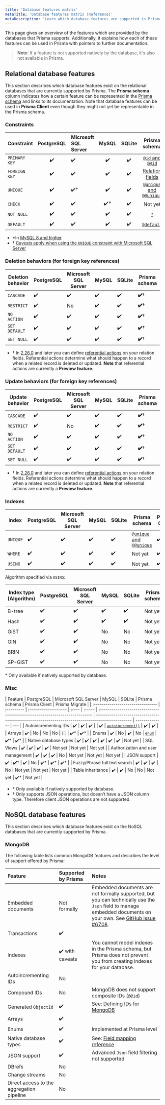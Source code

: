 ```yaml
---
title: 'Database features matrix'
metaTitle: 'Database features matrix (Reference)'
metaDescription: 'Learn which database features are supported in Prisma and how they map to the different Prisma tools.'
---
```


<TopBlock>

This page gives an overview of the features which are provided by the databases that Prisma supports. Additionally, it explains how each of these features can be used in Prisma with pointers to further documentation.

> **Note**: If a feature is not supported natively by the database, it's also not available in Prisma.

</TopBlock>

## Relational database features

This section describes which database features exist on the relational databases that are currently supported by Prisma. The **Prisma schema** column indicates how a certain feature can be represented in the [Prisma schema](../../concepts/components/prisma-schema) and links to its documentation. Note that database features can be used in **Prisma Client** even though they might not yet be representable in the Prisma schema.

### Constraints

| Constraint    | PostgreSQL | Microsoft SQL Server | MySQL | SQLite |                                             Prisma schema                                              | Prisma Client | Prisma Migrate |
| ------------- | :--------: | :------------------- | :---: | :----: | :----------------------------------------------------------------------------------------------------: | :-----------: | :------------: |
| `PRIMARY KEY` |     ✔️     | ✔️                   |  ✔️   |   ✔️   |      [`@id` and `@@id`](../../concepts/components/prisma-schema/data-model#defining-an-id-field)       |      ✔️       |       ✔️       |
| `FOREIGN KEY` |     ✔️     | ✔️                   |  ✔️   |   ✔️   |          [Relation fields](../../concepts/components/prisma-schema/relations#relation-fields)          |      ✔️       |       ✔️       |
| `UNIQUE`      |     ✔️     | ✔️†                  |  ✔️   |   ✔️   | [`@unique` and `@@unique`](../../concepts/components/prisma-schema/data-model#defining-a-unique-field) |      ✔️       |       ✔️       |
| `CHECK`       |     ✔️     | ✔️                   | ✔️\*  |   ✔️   |                                                Not yet                                                 |      ✔️       |    Not yet     |
| `NOT NULL`    |     ✔️     | ✔️                   |  ✔️   |   ✔️   |                [`?`](../../concepts/components/prisma-schema/data-model#type-modifiers)                |      ✔️       |       ✔️       |
| `DEFAULT`     |     ✔️     | ✔️                   |  ✔️   |   ✔️   |       [`@default`](../../concepts/components/prisma-schema/data-model#defining-a-default-value)        |      ✔️       |       ✔️       |

- \*In [MySQL 8 and higher](https://mysqlserverteam.com/mysql-8-0-16-introducing-check-constraint/)
- † [Caveats apply when using the `UNIQUE` constraint with Microsoft SQL Server](../../concepts/components/preview-features/sql-server#cannot-use-column-with-unique-constraint-and-filtered-index-as-foreign-key)

### Deletion behaviors (for foreign key references)

| Deletion behavior | PostgreSQL | Microsoft SQL Server | MySQL | SQLite | Prisma schema | Prisma Client | Prisma Migrate |
| ----------------- | ---------- | -------------------- | ----- | ------ | ------------- | ------------- | -------------- |
| `CASCADE`         | ✔️         | ✔️                   | ✔️    | ✔️     | **✔️**†       | ✔️            | **✔️**†        |
| `RESTRICT`        | ✔️         | No                   | ✔️    | ✔️     | **✔️**†       | ✔️            | **✔️**†        |
| `NO ACTION`       | ✔️         | ✔️                   | ✔️    | ✔️     | **✔️**†       | ✔️            | **✔️**†        |
| `SET DEFAULT`     | ✔️         | ✔️                   | ✔️    | ✔️     | **✔️**†       | ✔️            | **✔️**†        |
| `SET NULL`        | ✔️         | ✔️                   | ✔️    | ✔️     | **✔️**†       | ✔️            | **✔️**†        |

- † In [2.26.0](https://github.com/prisma/prisma/releases/tag/2.26.0) and later you can define [referential actions](../../concepts/components/prisma-schema/relations/referential-actions) on your relation fields. Referential actions determine what should happen to a record when a related record is deleted or updated. **Note** that referential actions are currently a **Preview feature**.

### Update behaviors (for foreign key references)

| Update behavior | PostgreSQL | Microsoft SQL Server | MySQL | SQLite | Prisma schema | Prisma Client | Prisma Migrate |
| --------------- | ---------- | -------------------- | ----- | ------ | ------------- | ------------- | -------------- |
| `CASCADE`       | ✔️         | ✔️                   | ✔️    | ✔️     | **✔️**†       | ✔️            | **✔️**†        |
| `RESTRICT`      | ✔️         | No                   | ✔️    | ✔️     | **✔️**†       | ✔️            | **✔️**†        |
| `NO ACTION`     | ✔️         | ✔️                   | ✔️    | ✔️     | **✔️**†       | ✔️            | **✔️**†        |
| `SET DEFAULT`   | ✔️         | ✔️                   | ✔️    | ✔️     | **✔️**†       | ✔️            | **✔️**†        |
| `SET NULL`      | ✔️         | ✔️                   | ✔️    | ✔️     | **✔️**†       | ✔️            | **✔️**†        |

- † In [2.26.0](https://github.com/prisma/prisma/releases/tag/2.26.0) and later you can define [referential actions](../../concepts/components/prisma-schema/relations/referential-actions) on your relation fields. Referential actions determine what should happen to a record when a related record is deleted or updated. **Note** that referential actions are currently a **Preview feature**.

### Indexes

| Index    | PostgreSQL | Microsoft SQL Server | MySQL | SQLite | Prisma schema                                                                                          | Prisma Client | Prisma Migrate |
| -------- | ---------- | -------------------- | ----- | ------ | ------------------------------------------------------------------------------------------------------ | ------------- | -------------- |
| `UNIQUE` | ✔️         | ✔️                   | ✔️    | ✔️     | [`@unique` and `@@unique`](../../concepts/components/prisma-schema/data-model#defining-a-unique-field) | ✔️            | ✔️             |
| `WHERE`  | ✔️         | ✔️                   | ✔️    | ✔️     | Not yet                                                                                                | ✔️            | Not yet        |
| `USING`  | ✔️         | ✔️                   | ✔️    | ✔️     | Not yet                                                                                                | ✔️            | Not yet        |

Algorithm specified via `USING`:

| Index type (Algorithm) | PostgreSQL | Microsoft SQL Server | MySQL | SQLite | Prisma schema | Prisma Client | Prisma Migrate |
| ---------------------- | ---------- | -------------------- | ----- | ------ | ------------- | ------------- | -------------- |
| B-tree                 | ✔️         | ✔️                   | ✔️    | ✔️     | Not yet       | ✔️            | Not yet        |
| Hash                   | ✔️         | ✔️                   | ✔️    | ✔️     | Not yet       | ✔️            | Not yet        |
| GiST                   | ✔️         | ✔️                   | No    | No     | Not yet       | ✔️\*          | Not yet        |
| GIN                    | ✔️         | ✔️                   | No    | No     | Not yet       | ✔️\*          | Not yet        |
| BRIN                   | ✔️         | ✔️                   | No    | No     | Not yet       | ✔️\*          | Not yet        |
| SP-GiST                | ✔️         | ✔️                   | No    | No     | Not yet       | ✔️\*          | Not yet        |

\* Only available if natively supported by database.

<!-- **MySQL only**

Algorithm option (MySQL):

| Index type (Algorithm) | MySQL | Prisma schema | Prisma Migrate | Prisma Client |
| ---------------------- | ----- | ------------- | -------------- | ------------- |
| `INPLACE`              | ✔️    | Not yet       | Not yet        | ✔️            |
| `COPY`                 | ✔️    | Not yet       | Not yet        | ✔️            |

Lock option (MySQL):

| Index type (Algorithm)      | MySQL | Prisma schema | Prisma Migrate | Prisma Client |
| --------------------------- | ----- | ------------- | -------------- | ------------- |
| `NONE`                      | ✔️    | Not yet       | Not yet        | ✔️            |
| `EXCLUSIVE`                 | ✔️    | Not yet       | Not yet        | ✔️            |
| `SHARED`                    | ✔️    | Not yet       | Not yet        | ✔️            |
| ✔️ (e.g. via `date('now')`) | -->

### Misc

| Feature                           | PostgreSQL | Microsoft SQL Server | MySQL | SQLite | Prisma schema                                                               | Prisma Client                                                                                    | Prisma Migrate |
| :-------------------------------- | :--------- | :------------------- | :---- | :----- | :-------------------------------------------------------------------------- | ------------------------------------------------------------------------------------------------ | -------------- | --- |
| Autoincrementing IDs              | ✔️         | ✔️                   | ✔️    |        | ✔️                                                                          | [`autoincrement()`](../../concepts/components/prisma-schema/data-model#defining-a-default-value) | ✔️             | ✔️  |
| Arrays                            | ✔️         | No                   | No    | No     | [`[]`](../../concepts/components/prisma-schema/data-model#type-modifiers)   | ✔️\*                                                                                             | ✔️\*           |
| Enums                             | ✔️         | No                   | ✔️    | No     | [`enum`](../../concepts/components/prisma-schema/data-model#defining-enums) | ✔️\*                                                                                             | ✔️\*           |
| Native database types             | ✔️         | ✔️                   | ✔️    | ✔️     | ✔️                                                                          | ✔️                                                                                               | Not yet        |
| SQL Views                         | ✔️         | ✔️                   | ✔️    | ✔️     | Not yet                                                                     | Not yet                                                                                          | Not yet        |
| Authorization and user management | ✔️         | ✔️                   | ✔️    | No     | Not yet                                                                     | Not yet                                                                                          | Not yet        |
| JSON support                      | ✔️         | **✔️**†              | ✔️    | No     | ✔️\*                                                                        | ✔️\*                                                                                             | ✔️\*           |
| Fuzzy/Phrase full text search     | ✔️         | ✔️                   | ✔️    | No     | Not yet                                                                     | Not yet                                                                                          | Not yet        |
| Table inheritance                 | ✔️         | ✔️                   | No    | No     | Not yet                                                                     | ✔️\*                                                                                             | Not yet        |

<FootNote>

- \* Only available if natively supported by database.
- † Only supports JSON operations, but doesn't have a JSON column type. Therefore client JSON operations are not supported.

</FootNote>

## NoSQL database features

This section describes which database features exist on the NoSQL databases that are currently supported by Prisma.

### MongoDB

The following table lists common MongoDB features and describes the level of support offered by Prisma:

| Feature                                   | Supported by Prisma | Notes                                                                                                                                                                                                         |
| :---------------------------------------- | :------------------ | :------------------------------------------------------------------------------------------------------------------------------------------------------------------------------------------------------------ |
| Embedded documents                        | Not formally        | Embedded documents are not formally supported, but you can technically use the `Json` field to manage embedded documents on your own. See [GitHub issue #6708](https://github.com/prisma/prisma/issues/6708). |
| Transactions                              | ✔️                  |                                                                                                                                                                                                               |
| Indexes                                   | ✔️ with caveats     | You cannot model indexes in the Prisma schema, but Prisma does not prevent you from creating indexes for your database.                                                                                       |
| Autoincrementing IDs                      | No                  |                                                                                                                                                                                                               |
| Compound IDs                              | No                  | MongoDB does not support composite IDs (`@@id`)                                                                                                                                                               |
| Generated `ObjectId`                      | ✔️                  | See: [Defining IDs for MongoDB](../../concepts/components/prisma-schema/data-model#defining-ids-in-mongodb)                                                                                                   |
| Arrays                                    | ✔️                  |                                                                                                                                                                                                               |
| Enums                                     | ✔️                  | Implemented at Prisma level                                                                                                                                                                                   |
| Native database types                     | ✔️                  | See: [Field mapping reference](../api-reference/prisma-schema-reference#model-field-scalar-types)                                                                                                             |
| JSON support                              | ✔️                  | Advanced `Json` field filtering not supported                                                                                                                                                                 |
| DBrefs                                    | No                  |
| Change streams                            | No                  |
| Direct access to the aggregation pipeline | No                  |
